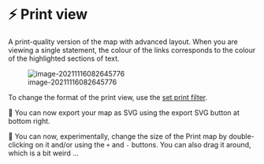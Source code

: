 # ⚡ Print view{#print-view}

 A print-quality version of the map with advanced layout. When you are viewing a single statement, the colour of the links corresponds to the colour of the highlighted sections of text.

<!-- If you have edit permissions, you can edit a link by clicking on its label -- if there is no label, click the small dot where the label would be.

- If you have edit permissions, you can edit a factor by clicking on its label.

- If you hover over the link itself (which can be a bit tricky if the link is thin), you will see a tooltip displaying the names of the influence and consequence factors.

- If you hover over the link label you will see a tooltip displaying the link_ids of the influence and consequence factors.-->



![image-20211116082645776](_assets/image-20211116082645776.png)



To change the format of the print view, use the [set print filter](#xsimple-formats).

🧪 You can now export your map as SVG using the export SVG button at bottom right.

🧪 You can now, experimentally, change the size of the Print map by double-clicking on it and/or using the `+` and `-` buttons. You can also drag it around, which is a bit weird ...

